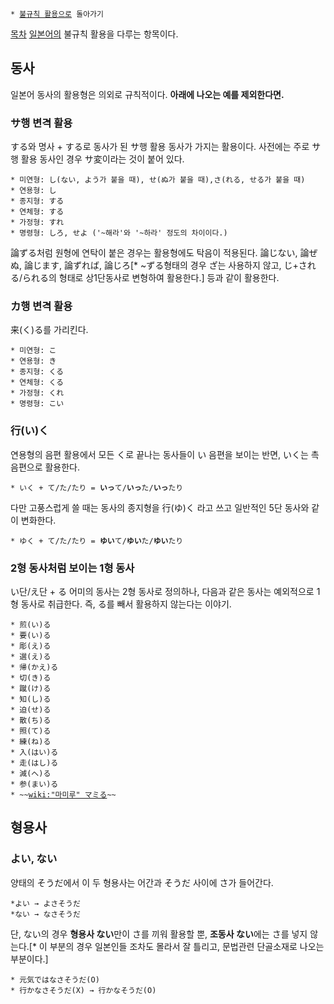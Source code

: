  * [[불규칙 활용]]으로 돌아가기

[[목차]]
[[일본어]]의 불규칙 활용을 다루는 항목이다.
== 동사 ==
일본어 동사의 활용형은 의외로 규칙적이다. '''아래에 나오는 예를 제외한다면.'''

=== サ행 변격 활용 ===
する와 명사 + する로 동사가 된 サ행 활용 동사가 가지는 활용이다. 사전에는 주로 サ행 활용 동사인 경우 サ変이라는 것이 붙어 있다.
 * 미연형: し(ない, よう가 붙을 때), せ(ぬ가 붙을 때),さ(れる, せる가 붙을 때)
 * 연용형: し
 * 종지형: する
 * 연체형: する
 * 가정형: すれ
 * 명령형: しろ, せよ ('~해라'와 '~하라' 정도의 차이이다.)
論ずる처럼 원형에 연탁이 붙은 경우는 활용형에도 탁음이 적용된다. 論じない, 論ぜぬ, 論じます, 論ずれば, 論じろ[* ~ずる형태의 경우 ざ는 사용하지 않고, じ+される/られる의 형태로 상1단동사로 변형하여 활용한다.]  등과 같이 활용한다.

=== カ행 변격 활용 ===
来(く)る를 가리킨다. 
 * 미연형: こ
 * 연용형: き
 * 종지형: くる
 * 연체형: くる
 * 가정형: くれ
 * 명령형: こい

=== 行(い)く ===
연용형의 음편 활용에서 모든 く로 끝나는 동사들이 い 음편을 보이는 반면, いく는 촉음편으로 활용한다.
 * いく + て/た/たり = '''いっ'''て/'''いっ'''た/'''いっ'''たり
다만 고풍스럽게 쓸 때는 동사의 종지형을 行(ゆ)く
라고 쓰고 일반적인 5단 동사와 같이 변화한다.
 * ゆく + て/た/たり = '''ゆい'''て/'''ゆい'''た/'''ゆい'''たり

=== 2형 동사처럼 보이는 1형 동사 ===
い단/え단 + る 어미의 동사는 2형 동사로 정의하나, 다음과 같은 동사는 예외적으로 1형 동사로 취급한다. 즉, る를 빼서 활용하지 않는다는 이야기.
 * 煎(い)る
 * 要(い)る
 * 彫(え)る
 * 選(え)る
 * 帰(かえ)る
 * 切(き)る
 * 蹴(け)る
 * 知(し)る
 * 迫(せ)る
 * 散(ち)る
 * 照(て)る
 * 練(ね)る
 * 入(はい)る
 * 走(はし)る
 * 減(へ)る
 * 参(まい)る
 * ~~[[wiki:"마미루" マミる]]~~

== 형용사 ==
=== よい, ない ===
양태의 そうだ에서 이 두 형용사는 어간과 そうだ 사이에 さ가 들어간다.
 *よい → よさそうだ
 *ない → なさそうだ

단, ない의 경우 '''형용사 ない'''만이 さ를 끼워 활용할 뿐, '''조동사 ない'''에는 さ를 넣지 않는다.[* 이 부분의 경우 일본인들 조차도 몰라서 잘 틀리고, 문법관련 단골소재로 나오는 부분이다.]
 * 元気ではなさそうだ(O)
 * 行かなさそうだ(X) → 行かなそうだ(O)
